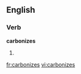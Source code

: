 ==English==

===Verb===
'''carbonizes'''

# {{third-person singular of|[[carbonize]]}}

[[fr:carbonizes]]
[[vi:carbonizes]]